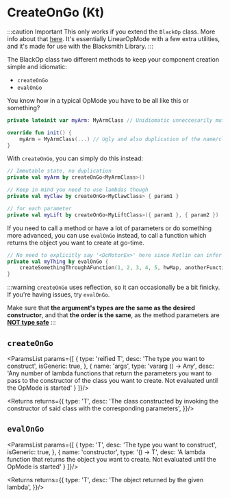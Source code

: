 
# CreateOnGo (Kt)

:::caution Important
This only works if you extend the `BlackOp` class. More info about that [here](./overview). It's essentially LinearOpMode with
a few extra utilities, and it's made for use with the Blacksmith Library.
:::

The BlackOp class two different methods to keep your component creation simple and idiomatic:
 - `createOnGo`
 - `evalOnGo`

You know how in a typical OpMode you have to be all like this or something?

```kotlin
private lateinit var myArm: MyArmClass // Unidiomatic unneccesarily mutable state

override fun init() {
    myArm = MyArmClass(...) // Ugly and also duplication of the name/class.
}
```

With `createOnGo`, you can simply do this instead:

```kotlin
// Immutable state, no duplication
private val myArm by createOnGo<MyArmClass>()

// Keep in mind you need to use lambdas though
private val myClaw by createOnGo<MyClawClass> { param1 }

// for each parameter
private val myLift by createOnGo<MyLiftClass>({ param1 }, { param2 })
```

If you need to call a method or have a lot of parameters or do something more advanced, you can use `evalOnGo` instead,
to call a function which returns the object you want to create at go-time.

```kotlin
// No need to explicitly say '<DcMotorEx>' here since Kotlin can infer it from the function return type
private val myThing by evalOnGo {
    createSomethingThroughAFunction(1, 2, 3, 4, 5, hwMap, anotherFunction(hwMap))
}
```

:::warning
`createOnGo` uses reflection, so it can occasionally be a bit finicky. If you're having issues, try `evalOnGo`.

Make sure that **the argument's types are the same as the desired constructor**, and that **the order is the same**,
as the method parameters are <ins>**NOT type safe**</ins>
:::

## `createOnGo`

<ParamsList params={[
  {
    type: 'reified T',
    desc: 'The type you want to construct',
    isGeneric: true,
  },
  {
    name: 'args',
    type: 'vararg () -> Any',
    desc: 'Any number of lambda functions that return the parameters you want to pass to the constructor of the class you want to create. Not evaluated until the OpMode is started'
  }
]}/>

<Returns returns={{
  type: 'T',
  desc: 'The class constructed by invoking the constructor of said class with the corresponding parameters',
}}/>


## `evalOnGo`

<ParamsList params={[
  {
    type: 'T',
    desc: 'The type you want to construct',
    isGeneric: true,
  },
  {
    name: 'constructor',
    type: '() -> T',
    desc: 'A lambda function that returns the object you want to create. Not evaluated until the OpMode is started'
  }
]}/>

<Returns returns={{
  type: 'T',
  desc: 'The object returned by the given lambda',
}}/>

